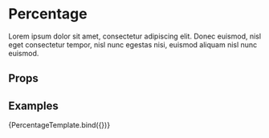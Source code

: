 

<Meta title="Molecules/Percentage" component={Percentage} />

# Percentage

Lorem ipsum dolor sit amet, consectetur adipiscing elit. Donec euismod, nisl
eget consectetur tempor, nisl nunc egestas nisi, euismod aliquam nisl nunc
euismod.

## Props

<Props story="." />

## Examples


<Preview>
	<Story name="Primary" argTypes={{}} args={{}}>
		{PercentageTemplate.bind({})}
	</Story>
</Preview>
